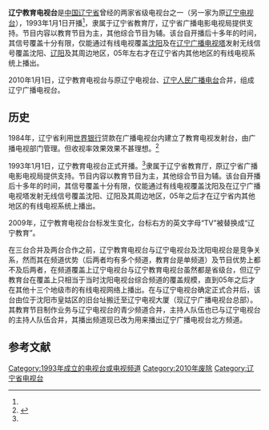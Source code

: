{{refimprove|time=2014-10-19T10:40:21+00:00}}
{{電視網資訊
| 電視網名稱     = 辽宁教育电视台
| 電視網商標檔案 = Liaoning Education TV.png
| 電視網商標尺寸 = 200px
| 類型           = [[有線電視|有線電視]]、[[无线电视|无线电视]]
| 國家           = {{PRC}}
| 可收視地區     = {{PRC}}[[辽宁省|辽宁省]]
| 創立日期       = 1993年1月
|}}

'''辽宁教育电视台'''是[[中国|中国]][[辽宁省|辽宁省]]曾经的两家省级电视台之一（另一家为原[[辽宁电视台|辽宁电视台]]），1993年1月1日开播<ref name="gjjw1993"/>，隶属于辽宁省教育厅，辽宁省广播电影电视局提供支持。节目内容以教育节目为主，其他综合节目为辅。该台自开播后十多年的时间，其信号覆盖十分有限，仅能通过有线电视覆盖[[沈阳|沈阳]]及在[[辽宁广播电视塔|辽宁广播电视塔]]发射无线信号覆盖沈阳、[[辽阳|辽阳]]及其周边地区，05年左右才在辽宁省内其他地区的有线电视系统上播出。

2010年1月1日，辽宁教育电视台与原辽宁电视台、[[辽宁人民广播电台|辽宁人民广播电台]]合并，组成辽宁广播电视台。

==历史==
1984年，辽宁省利用[[世界银行|世界银行]]贷款在广播电视台内建立了教育电视发射台，由广播电视部门管理。但收视率效果效果不甚理想。<ref name="gjjw1993">{{cite book | url=http://www.chinalawedu.com/news/1200/22598/22615/22807/2006/4/zh581412615112460021743-0.htm | title=国家教委关于印发《关于辽宁省教育电视台建设情况的汇报》的通知 | deadurl=yes | archiveurl=https://web.archive.org/web/20141019151411/http://www.chinalawedu.com/news/1200/22598/22615/22807/2006/4/zh581412615112460021743-0.htm | archivedate=2014-10-19 }}</ref>

1993年1月1日，辽宁教育电视台正式开播。<ref name="gjjw1993"/>隶属于辽宁省教育厅，原辽宁省广播电影电视局提供支持。节目内容以教育节目为主，其他综合节目为辅。该台自开播后十多年的时间，其信号覆盖十分有限，仅能通过有线电视覆盖沈阳及在辽宁广播电视塔发射无线信号覆盖沈阳、辽阳及其周边地区，05年之后才在辽宁省内其他地区的有线电视系统上播出。

2009年，辽宁教育电视台台标发生变化，台标右方的英文字母“TV”被替换成“辽宁教育”。

在三台合并及两台合作之前，辽宁教育电视台与辽宁电视台及沈阳电视台是竞争关系，然而其在频道优势（后两者均有多个频道，教育台是单频道）及节目优势上都不及后两者，在频道覆盖上辽宁电视台与辽宁教育电视台虽然都是省级台，但辽宁教育台在覆盖上只相当于当时沈阳电视台综合频道的覆盖规模，直到05年之后才在其他十三个地级市的有线电视网络上播出。在与辽宁电视台确定正式合并后，该台由位于沈阳市皇姑区的旧台址搬迁至辽宁电视大厦（现辽宁广播电视台总部）。其教育节目制作业务与辽宁电视台的青少频道合并，主持人队伍也已与辽宁电视台的主持人队伍合并，其播出频道现已改为用来播出辽宁广播电视台北方频道。

==参考文献==
{{reflist}}

{{辽宁省的电视台}}
[[Category:1993年成立的电视台或电视频道|Category:1993年成立的电视台或电视频道]]
[[Category:2010年废除|Category:2010年废除]]
[[Category:辽宁省电视台|Category:辽宁省电视台]]